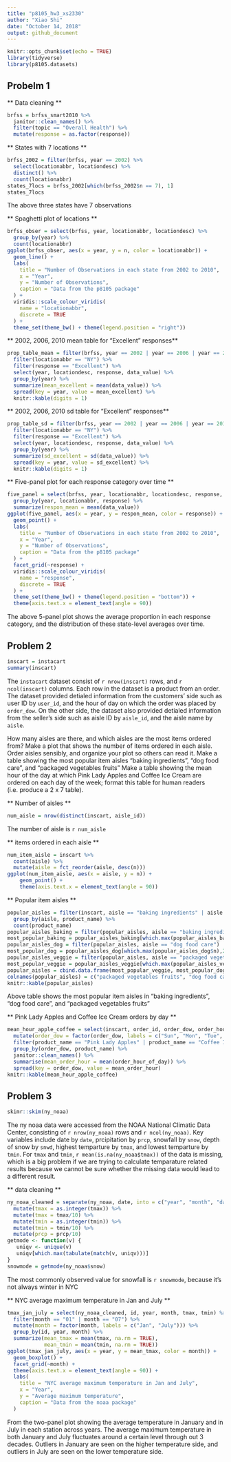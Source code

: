 ```yaml
---
title: "p8105_hw3_xs2330"
author: "Xiao Shi"
date: "October 14, 2018"
output: github_document
---
```

```r
knitr::opts_chunk$set(echo = TRUE)
library(tidyverse)
library(p8105.datasets)
```

## Probelm 1
** Data cleaning **
```r
brfss = brfss_smart2010 %>%
  janitor::clean_names() %>%
  filter(topic == "Overall Health") %>%
  mutate(response = as.factor(response))
```

** States with 7 locations **
```r
brfss_2002 = filter(brfss, year == 2002) %>%
  select(locationabbr, locationdesc) %>%
  distinct() %>%
  count(locationabbr)
states_7locs = brfss_2002[which(brfss_2002$n == 7), 1]
states_7locs
```
The above three states have 7 observations

** Spaghetti plot of locations **
```r
brfss_obser = select(brfss, year, locationabbr, locationdesc) %>%
  group_by(year) %>%
  count(locationabbr)
ggplot(brfss_obser, aes(x = year, y = n, color = locationabbr)) +
  geom_line() +
  labs(
    title = "Number of Observations in each state from 2002 to 2010",
    x = "Year",
    y = "Number of Observations",
    caption = "Data from the p8105 package"
  ) +
  viridis::scale_colour_viridis(
    name = "locationabbr", 
    discrete = TRUE
  ) +
  theme_set(theme_bw() + theme(legend.position = "right"))
```

** 2002, 2006, 2010 mean table for "Excellent" responses**
```r
prop_table_mean = filter(brfss, year == 2002 | year == 2006 | year == 2010) %>%
  filter(locationabbr == "NY") %>%
  filter(response == "Excellent") %>%
  select(year, locationdesc, response, data_value) %>%
  group_by(year) %>%
  summarize(mean_excellent = mean(data_value)) %>% 
  spread(key = year, value = mean_excellent) %>% 
  knitr::kable(digits = 1)
```

** 2002, 2006, 2010 sd table for "Excellent" responses**
```r
prop_table_sd = filter(brfss, year == 2002 | year == 2006 | year == 2010) %>%
  filter(locationabbr == "NY") %>%
  filter(response == "Excellent") %>%
  select(year, locationdesc, response, data_value) %>%
  group_by(year) %>%
  summarize(sd_excellent = sd(data_value)) %>% 
  spread(key = year, value = sd_excellent) %>% 
  knitr::kable(digits = 1)
```

** Five-panel plot for each response category over time **
```r
five_panel = select(brfss, year, locationabbr, locationdesc, response, data_value) %>%
  group_by(year, locationabbr, response) %>%
  summarize(respon_mean = mean(data_value))
ggplot(five_panel, aes(x = year, y = respon_mean, color = response)) +
  geom_point() +
  labs(
    title = "Number of Observations in each state from 2002 to 2010",
    x = "Year",
    y = "Number of Observations",
    caption = "Data from the p8105 package"
  ) +
  facet_grid(~response) +
  viridis::scale_colour_viridis(
    name = "response", 
    discrete = TRUE
  ) +
  theme_set(theme_bw() + theme(legend.position = "bottom")) +
  theme(axis.text.x = element_text(angle = 90))
```
The above 5-panel plot shows the average proportion in each response category, and the distribution of these state-level averages over time. 

## Problem 2
```r
inscart = instacart
summary(inscart)
```
The `instacart` dataset consist of `r nrow(inscart)` rows, and `r ncol(inscart)` columns. Each row in the dataset is a product from an order. The dataset provided detialed information from the customers' side such as user ID by `user_id`, and the hour of day on which the order was placed by `order_dow`. On the other side, the dataset also provided detialed information from the seller's side such as aisle ID by `aisle_id`, and the aisle name by `aisle`.

How many aisles are there, and which aisles are the most items ordered from?
Make a plot that shows the number of items ordered in each aisle. Order aisles sensibly, and organize your plot so others can read it.
Make a table showing the most popular item aisles “baking ingredients”, “dog food care”, and “packaged vegetables fruits”
Make a table showing the mean hour of the day at which Pink Lady Apples and Coffee Ice Cream are ordered on each day of the week; format this table for human readers (i.e. produce a 2 x 7 table).

** Number of aisles **
```r
num_aisle = nrow(distinct(inscart, aisle_id))
```
The number of aisle is `r num_aisle`

** items ordered in each aisle **
```r
num_item_aisle = inscart %>%
  count(aisle) %>%
  mutate(aisle = fct_reorder(aisle, desc(n)))
ggplot(num_item_aisle, aes(x = aisle, y = n)) +
    geom_point() +
    theme(axis.text.x = element_text(angle = 90))
```

** Popular item aisles **
```r
popular_aisles = filter(inscart, aisle == "baking ingredients" | aisle == "dog food care" | aisle == "packaged vegetables fruits") %>%
  group_by(aisle, product_name) %>%
  count(product_name)
popular_aisles_baking = filter(popular_aisles, aisle == "baking ingredients")
most_popular_baking = popular_aisles_baking[which.max(popular_aisles_baking$n),2]
popular_aisles_dog = filter(popular_aisles, aisle == "dog food care")
most_popular_dog = popular_aisles_dog[which.max(popular_aisles_dog$n),2]
popular_aisles_veggie = filter(popular_aisles, aisle == "packaged vegetables fruits")
most_popular_veggie = popular_aisles_veggie[which.max(popular_aisles_veggie$n),2]
popular_aisles = cbind.data.frame(most_popular_veggie, most_popular_dog, most_popular_baking)
colnames(popular_aisles) = c("packaged vegetables fruits", "dog food care", "baking ingredients")
knitr::kable(popular_aisles)
```

Above table shows the most popular item aisles in “baking ingredients”, “dog food care”, and “packaged vegetables fruits”

** Pink Lady Apples and Coffee Ice Cream orders by day **
```r
mean_hour_apple_coffee = select(inscart, order_id, order_dow, order_hour_of_day, product_name) %>%
  mutate(order_dow = factor(order_dow, labels = c("Sun", "Mon", "Tue", "Wed", "Thu", "Fri", "Sat"))) %>%
  filter(product_name == "Pink Lady Apples" | product_name == "Coffee Ice Cream") %>%
  group_by(order_dow, product_name) %>%
  janitor::clean_names() %>%
  summarise(mean_order_hour = mean(order_hour_of_day)) %>%
  spread(key = order_dow, value = mean_order_hour)
knitr::kable(mean_hour_apple_coffee)  
```

## Problem 3
```r
skimr::skim(ny_noaa)
```
The ny noaa data were accessed from the NOAA National Climatic Data Center, consisting of `r nrow(ny_noaa)` rows and `r ncol(ny_noaa)`. Key variables include date by `date`, prcipitation by `prcp`, snowfall by `snow`, depth of snow by `snwd`, highest temparture by `tmax`, and lowest temparture by `tmin`. For `tmax` and `tmin`, `r mean(is.na(ny_noaa$tmax))` of the data is missing, which is a big problem if we are trying to calculate temparature related results because we cannot be sure whether the missing data would lead to a different result.

** data cleaning **
```r
ny_noaa_cleaned = separate(ny_noaa, date, into = c("year", "month", "day"), sep = "-") %>%
  mutate(tmax = as.integer(tmax)) %>%
  mutate(tmax = tmax/10) %>%
  mutate(tmin = as.integer(tmin)) %>%
  mutate(tmin = tmin/10) %>%
  mutate(prcp = prcp/10) 
getmode <- function(v) {
   uniqv <- unique(v)
   uniqv[which.max(tabulate(match(v, uniqv)))]
} 
snowmode = getmode(ny_noaa$snow)
```
The most commonly observed value for snowfall is `r snowmode`, because it's  not always winter in NYC

** NYC average maximum temperature in Jan and July **
```r
tmax_jan_july = select(ny_noaa_cleaned, id, year, month, tmax, tmin) %>%
  filter(month == "01" | month == "07") %>%
  mutate(month = factor(month, labels = c("Jan", "July"))) %>%
  group_by(id, year, month) %>% 
  summarize(mean_tmax = mean(tmax, na.rm = TRUE),
            mean_tmin = mean(tmin, na.rm = TRUE))
ggplot(tmax_jan_july, aes(x = year, y = mean_tmax, color = month)) +
  geom_boxplot() +
  facet_grid(~month) +
  theme(axis.text.x = element_text(angle = 90)) +
  labs(
    title = "NYC average maximum temperature in Jan and July",
    x = "Year",
    y = "Average maximum temperature",
    caption = "Data from the noaa package"
  )
```

From the two-panel plot showing the average temperature in January and in July in each station across years. The average maximum temperature in both January and July fluctuates around a certain level through out 3 decades. Outliers in January are seen on the higher temperature side, and outliers in July are seen on the lower temperature side.
